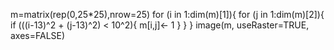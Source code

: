 m=matrix(rep(0,25*25),nrow=25)
for (i in 1:dim(m)[1]){
  for (j in 1:dim(m)[2]){
    if (((i-13)^2 + (j-13)^2) < 10^2){
      m[i,j]<- 1
    }
  }
}
image(m, useRaster=TRUE, axes=FALSE)

